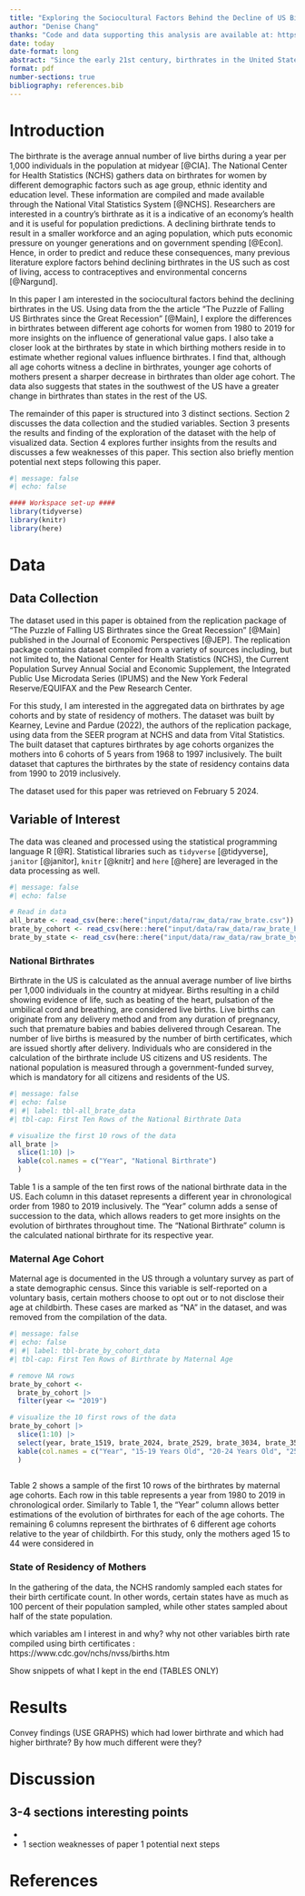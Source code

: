 ```yaml
---
title: "Exploring the Sociocultural Factors Behind the Decline of US Birthrates "
author: "Denise Chang"
thanks: "Code and data supporting this analysis are available at: https://github.com/DeniseChang9/Covid-19_Cases.git "
date: today
date-format: long
abstract: "Since the early 21st century, birthrates in the United States have been steadily declining. This paper uses data from the American Economic Association to investigate the decline in birthrates in the US and to explore potential factors behind this phenomenon. Based on the exploration of the data, there is strong evidence that the differences in women's sociocultural values between generational groups are key players behind the decline of US birthrates since 2007. The results of this study are significant, as a country's birthrate is indicative its economic development, social dynamics and policy development."
format: pdf
number-sections: true
bibliography: references.bib
---
```


# Introduction 
The birthrate is the average annual number of live births during a year per 1,000 individuals in the population at midyear [@CIA]. The National Center for Health Statistics (NCHS) gathers data on birthrates for women by different demographic factors such as age group, ethnic identity and education level. These information are compiled and made available through the National Vital Statistics System [@NCHS]. Researchers are interested in a country's birthrate as it is a indicative of an economy's health and it is useful for population predictions. A declining birthrate tends to result in a smaller workforce and an aging population, which puts economic pressure on younger generations and on government spending [@Econ]. Hence, in order to predict and reduce these consequences, many previous literature explore factors behind declining birthrates in the US such as cost of living, access to contraceptives and environmental concerns [@Nargund].

In this paper I am interested in the sociocultural factors behind the declining birthrates in the US. Using data from the the article "The Puzzle of Falling US Birthrates since the Great Recession" [@Main], I explore the differences in birthrates between different age cohorts for women from 1980 to 2019 for more insights on the influence of generational value gaps. I also take a closer look at the birthrates by state in which birthing mothers reside in to estimate whether regional values influence birthrates. I find that, although all age cohorts witness a decline in birthrates, younger age cohorts of mothers present a sharper decrease in birthrates than older age cohort. The data also suggests that states in the southwest of the US have a greater change in birthrates than states in the rest of the US. 

The remainder of this paper is structured into 3 distinct sections. Section 2 discusses the data collection and the studied variables. Section 3 presents the results and finding of the exploration of the dataset with the help of visualized data. Section 4 explores further insights from the results and discusses a few weaknesses of this paper. This section also briefly mention potential next steps following this paper. 

```r
#| message: false
#| echo: false

#### Workspace set-up ####
library(tidyverse)
library(knitr)
library(here)
```

# Data
## Data Collection
The dataset used in this paper is obtained from the replication package of "The Puzzle of Falling US Birthrates since the Great Recession" [@Main] published in the Journal of Economic Perspectives [@JEP]. The replication package contains dataset compiled from a variety of sources including, but not limited to, the National Center for Health Statistics (NCHS), the Current Population Survey Annual Social and Economic Supplement, the Integrated Public Use Microdata Series (IPUMS) and the New York Federal Reserve/EQUIFAX and the Pew Research Center. 

For this study, I am interested in the aggregated data on birthrates by age cohorts and by state of residency of mothers. The dataset was built by Kearney, Levine and Pardue (2022), the authors of the replication package, using data from the SEER program at NCHS and data from Vital Statistics. The built dataset that captures birthrates by age cohorts organizes the mothers into 6 cohorts of 5 years from 1968 to 1997 inclusively. The built dataset that captures the birthrates by the state of residency contains data from 1990 to 2019 inclusively. 

The dataset used for this paper was retrieved on February 5 2024.

## Variable of Interest
The data was cleaned and processed using the statistical programming language R [@R]. Statistical libraries such as `tidyverse` [@tidyverse], `janitor` [@janitor], `knitr` [@knitr] and `here` [@here] are leveraged in the data processing as well.

```r
#| message: false
#| echo: false

# Read in data
all_brate <- read_csv(here::here("input/data/raw_data/raw_brate.csv"))
brate_by_cohort <- read_csv(here::here("input/data/raw_data/raw_brate_by_cohort.csv"))
brate_by_state <- read_csv(here::here("input/data/raw_data/raw_brate_by_state.csv"))
```

### National Birthrates
Birthrate in the US is calculated as the annual average number of live births per 1,000 individuals in the country at midyear. Births resulting in a child showing evidence of life, such as beating of the heart, pulsation of the umbilical cord and breathing, are considered live births. Live births can originate from any delivery method and from any duration of pregnancy, such that premature babies and babies delivered through Cesarean. The number of live births is measured by the number of birth certificates, which are issued shortly after delivery. Individuals who are considered in the calculation of the birthrate include US citizens and US residents. The national population is measured through a government-funded survey, which is mandatory for all citizens and residents of the US. 

```r
#| message: false
#| echo: false
#| #| label: tbl-all_brate_data
#| tbl-cap: First Ten Rows of the National Birthrate Data

# visualize the first 10 rows of the data
all_brate |>
  slice(1:10) |>
  kable(col.names = c("Year", "National Birthrate")
  )
```

Table 1 is a sample of the ten first rows of the national birthrate data in the US. Each column in this dataset represents a different year in chronological order from 1980 to 2019 inclusively. The "Year" column adds a sense of succession to the data, which allows readers to get more insights on the evolution of birthrates throughout time. The "National Birthrate" column is the calculated national birthrate for its respective year.

### Maternal Age Cohort
Maternal age is documented in the US through a voluntary survey as part of a state demographic census. Since this variable is self-reported on a voluntary basis, certain mothers choose to opt out or to not disclose their age at childbirth. These cases are marked as "NA" in the dataset, and was removed from the compilation of the data. 

```r
#| message: false
#| echo: false
#| #| label: tbl-brate_by_cohort_data
#| tbl-cap: First Ten Rows of Birthrate by Maternal Age 

# remove NA rows
brate_by_cohort <-
  brate_by_cohort |>
  filter(year <= "2019")

# visualize the 10 first rows of the data
brate_by_cohort |>
  slice(1:10) |>
  select(year, brate_1519, brate_2024, brate_2529, brate_3034, brate_3539, brate_4044) |>
  kable(col.names = c("Year", "15-19 Years Old", "20-24 Years Old", "25-29 Years Old", "30-34 Years Old", "35-39 Years Old", "40-44 Years Old")
  )
  
```

Table 2 shows a sample of the first 10 rows of the birthrates by maternal age cohorts. Each row in this table represents a year from 1980 to 2019 in chronological order. Similarly to Table 1, the "Year" column allows better estimations of the evolution of birthrates for each of the age cohorts. The remaining 6 columns represent the birthrates of 6 different age cohorts relative to the year of childbirth. For this study, only the mothers aged 15 to 44 were considered in 


### State of Residency of Mothers
In the gathering of the data, the NCHS randomly sampled each states for their birth certificate count. In other words, certain states have as much as 100 percent of their population sampled, while other states sampled about half of the state population.

which variables am I interest in and why?
why not other variables
birth rate compiled using birth certificates :
https://www.cdc.gov/nchs/nvss/births.htm 

Show snippets of what I kept in the end (TABLES ONLY)

# Results
Convey findings (USE GRAPHS)
which had lower birthrate and which had higher birthrate?
By how much different were they?

# Discussion
3-4 sections interesting points
- 
- 
- 
1 section weaknesses of paper
1 potential next steps

# References
